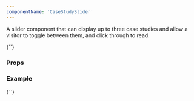 ```yaml
---
componentName: 'CaseStudySlider'
---
```


A slider component that can display up to three case studies and allow a visitor to toggle between them, and click through to read.

<LiveComponent>
{`<CaseStudySlider 
  data={{
    caseStudies: [
      {
        company: {
          monochromeLogo: {
            url: 'https://www.datocms-assets.com/2885/1538067560-proofpoint-logo-reg-k.png',
          },
          whiteLogo: {
            url: 'https://www.datocms-assets.com/2885/1538067567-proofpoint-logo-reg-reversed.png',
          },
        },
        headline: 'Case Study 1',
        description: 'Sample Text 1',
        caseStudyResource: {
          slug: 'terraform-abstractions-safety-power',
          image: {
            url: 'https://www.datocms-assets.com/2885/1538142087-ye-endahl.jpg',
          },
        },
        buttonLabel: 'Custom Label',
      },
      {
        company: {
          monochromeLogo: {
            url: 'https://www.datocms-assets.com/2885/1524097005-adobe-black-1.svg',
          },
          whiteLogo: {
            url: 'https://www.datocms-assets.com/2885/1524097013-adobe-white-1.svg',
          },
        },
        headline: 'Case Study 2',
        description: 'Sample Text 2',
        caseStudyResource: {
          slug: 'https://www.hashicorp.com',
          image: {
            url: 'https://www.datocms-assets.com/2885/1538233406-wa-6h7-400x400.jpg',
          },
        },
      },
    ]
  }}
  timing={10}
  dark={false}
/>`}
</LiveComponent>

<UsageDetails packageJson={packageJson} />

### Props

<PropsTable props={componentProps} />

### Example

<LiveComponent>
{`<CaseStudySlider 
  data={{
    caseStudies: [
      {
        company: {
          monochromeLogo: {
            url: 'https://www.datocms-assets.com/2885/1538067560-proofpoint-logo-reg-k.png',
            alt: 'Logo dark',
            format: 'png',
          },
          whiteLogo: {
            url: 'https://www.datocms-assets.com/2885/1538067567-proofpoint-logo-reg-reversed.png',
            alt: 'Logo white',
            format: 'png',
          },
        },
        headline: 'This is the first case study',
        description: 'Lorem ipsum dolor sit amet, consectetur adipiscing elit. Phasellus ut arcu justo, et convallis lectus. Sed commodo massa eget risus feugiat suscipit. ',
        caseStudyResource: {
          slug: 'https://www.hashicorp.com',
          image: {
            url: 'https://www.datocms-assets.com/2885/1538142087-ye-endahl.jpg',
            alt: 'Test image',
            format: 'jpg',
          },
        },
        buttonLabel: 'Custom Label',
      },
      {
        company: {
          monochromeLogo: {
            url: 'https://www.datocms-assets.com/2885/1524097005-adobe-black-1.svg',
            alt: 'Logo dark',
            format: 'svg',
          },
          whiteLogo: {
            url: 'https://www.datocms-assets.com/2885/1524097013-adobe-white-1.svg',
            alt: 'Logo white',
            format: 'svg',
          },
        },
        headline: 'This is the second case study',
        description: 'Lorem ipsum dolor sit amet, consectetur adipiscing elit. Phasellus ut arcu justo, et convallis lectus. Sed commodo massa eget risus feugiat suscipit. Nulla velit lectus, imperdiet cursus tempor at, ',
        caseStudyResource: {
          slug: 'https://www.hashicorp.com',
          image: {
            url: 'https://www.datocms-assets.com/2885/1538233406-wa-6h7-400x400.jpg',
            alt: 'Test image',
            format: 'jpg',
          },
        },
      },
      {
        company: {
          monochromeLogo: {
            url: 'https://www.datocms-assets.com/2885/1535495419-black.png',
            alt: 'Logo dark',
            format: 'png',
          },
          whiteLogo: {
            url: 'https://www.datocms-assets.com/2885/1535495424-white.png',
            alt: 'Logo white',
            format: 'png',
          },
        },
        headline: 'This is the third case study',
        description: 'Lorem ipsum dolor sit amet, consectetur adipiscing elit. Phasellus ut arcu justo, et convallis lectus. Sed commodo massa eget risus feugiat suscipit. Nulla velit lectus, ',
        caseStudyResource: {
          slug: 'https://www.hashicorp.com',
          image: {
            url: 'https://www.datocms-assets.com/2885/1535120026-36755049704aeaabe64ddk.jpg',
            alt: 'Test image',
            format: 'jpg',
          },
        },
        caseStudyImage: {
          url: 'https://www.datocms-assets.com/2885/1535120026-36755049704aeaabe64ddk.jpg',
          alt: 'Case Study image override',
          format: 'jpg',
        },
      },
    ],
  }}
  timing={10}
  dark={false}
/>`}
</LiveComponent>
